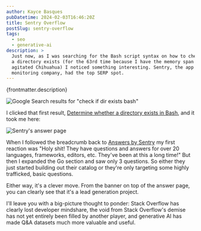 ```yaml
---
author: Kayce Basques
pubDatetime: 2024-02-03T16:46:20Z
title: Sentry Overflow
postSlug: sentry-overflow
tags:
  - seo
  - generative-ai
description: >
  Just now, as I was searching for the Bash script syntax on how to check if
  a directory exists (for the 63rd time because I have the memory span of an
  agitated Chihuahua) I noticed something interesting. Sentry, the app
  monitoring company, had the top SERP spot.
---
```


<p>{frontmatter.description}</p>

![Google Search results for "check if dir exists bash"](/assets/sentryoverflow1.png)

[Determine whether a directory exists in Bash]: https://sentry.io/answers/determine-whether-a-directory-exists-in-bash/

I clicked that first result, [Determine whether a directory exists in Bash],
and it took me here:

![Sentry's answer page](/assets/sentryoverflow2.png)

[Answers by Sentry]: https://sentry.io/answers/

When I followed the breadcrumb back to [Answers by Sentry] my first reaction
was "Holy shit! They have questions and answers for over 20 languages,
frameworks, editors, etc. They've been at this a long time!" But then I
expanded the Go section and saw only 3 questions. So either they just started
building out their catalog or they're only targeting some highly trafficked,
basic questions.

Either way, it's a clever move. From the banner on top of the answer page, you
can clearly see that it's a lead generation project.

I'll leave you with a big-picture thought to ponder: Stack Overflow has clearly
lost developer mindshare, the void from Stack Overflow's demise has not yet
entirely been filled by another player, and generative AI has made Q&A datasets
much more valuable and useful.
